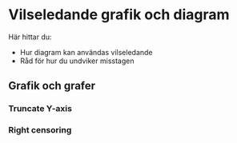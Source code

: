 # Vilseledande grafik och diagram {#misleading-dataviz}

Här hittar du:

- Hur diagram kan användas vilseledande
- Råd för hur du undviker misstagen

## Grafik och grafer

### Truncate Y-axis

### Right censoring
